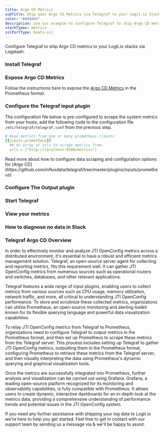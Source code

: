 ```yaml
---
title: Argo CD Metrics
subTitle: Ship your Argo CD Metrics via Telegraf to your Logit.io Stack
color: "#4d4d4d"
description: Use our example to configure Telegraf to ship Argo CD metrics to your Logit.io stacks. Configure Telegraf to send Argo CD metrics to Logstash or Elastic.
stackTypes: metrics
sslPortType: beats-ssl
---
```


Configure Telegraf to ship Argo CD metrics to your Logit.io stacks via Logstash.

<Steps>

  ### Install Telegraf

  <InstallTelegraf />

  ### Expose Argo CD Metrics

  Follow the instructions here to expose the [Argo CD Metrics](https://argo-cd.readthedocs.io/en/stable/operator-manual/metrics/) in the Prometheus format.

  ### Configure the Telegraf input plugin

  The configuration file below is pre-configured to scrape the system metrics from your hosts, add the following code to the configuration file `/etc/telegraf/telegraf.conf` from the previous step.

  ```yaml copy
  # Read metrics from one or many prometheus clients
  [[inputs.prometheus]]
    ## An array of urls to scrape metrics from.
    urls = ["http://localhost:9100/metrics"]
  ```

  <Callout type="info">
    Read more about how to configure data scraping and configuration options for [Argo CD](https://github.com/influxdata/telegraf/tree/master/plugins/inputs/prometheus)
  </Callout>

  ### Configure The Output plugin

  <TelegrafOutputPlugin />

  ### Start Telegraf

  <StartTelegraf />

  ### View your metrics
  <LaunchStack source="Argo_CD_Metrics_via_Telegraf" utmMedium="metrics" utmCampaign="telegraf-JTIOpenConfig-metrics" />

  ### How to diagnose no data in Stack

  <DiagnoseNoData />

</Steps>

### Telegraf Argo CD Overview

In order to effectively monitor and analyze JTI OpenConfig metrics across a distributed environment, it's essential to have a robust and 
efficient metrics management solution. Telegraf, an open-source server agent for collecting and reporting metrics, fits this requirement well. 
It can gather JTI OpenConfig metrics from numerous sources such as operational routers and switches, databases, and other relevant applications.

Telegraf features a wide range of input plugins, enabling users to collect metrics from various sources such as CPU usage, memory utilization, 
network traffic, and more, all critical to understanding JTI OpenConfig performance. To store and scrutinize these collected metrics, 
organizations can utilize Prometheus, an open-source monitoring and alerting toolkit known for its flexible querying language and powerful data 
visualization capabilities.

To relay JTI OpenConfig metrics from Telegraf to Prometheus, organizations need to configure Telegraf to output metrics in the Prometheus format, 
and then set up Prometheus to scrape these metrics from the Telegraf server. This process includes setting up Telegraf to gather JTI OpenConfig 
metrics, outputting them in the Prometheus format, configuring Prometheus to retrieve these metrics from the Telegraf server, and then visually 
interpreting the data using Prometheus's dynamic querying and graphical visualization tools.

Once the metrics are successfully integrated into Prometheus, further analysis and visualization can be carried out using Grafana. Grafana, a 
leading open-source platform recognized for its monitoring and observability capabilities, is fully compatible with Prometheus. It allows users 
to create dynamic, interactive dashboards for an in-depth look at the metrics data, providing a comprehensive understanding of performance 
trends and potential issues in the JTI OpenConfig system.

If you need any further assistance with shipping your log data to Logit.io we're here to help you get started. Feel free to get in contact with 
our support team by sending us a message via <IntercomButton text="live chat" /> & we'll be happy to assist.